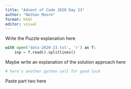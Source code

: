 ```yaml
---
title: "Advent of Code 2020 Day 23"
author: "Nathan Moore"
format: html
editor: visual
---
```


Write the Puzzle explanation here

```python

with open('data-2020-23.txt', 'r') as f:
    inp = f.read().splitlines()

```

Maybe write an explanation of the solution approach here

```python
# here's another python cell for good luck

```

Paste part two here
